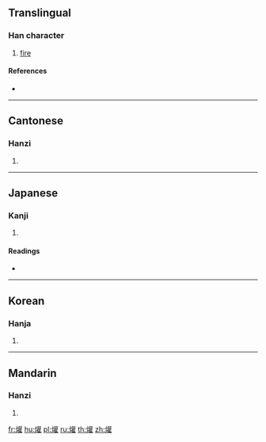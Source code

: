 ==Translingual==

===Han character===
{{Han char|rn=86|rad=火|as=18|sn=22|four=94814|canj=FTRG|ids=⿰火雚}}

# [[fire]]

====References====
* {{Han ref|kx=0687.360|dkj=19617|dj=1099.200|hdz=32248.050|uh=721F|ud=29215|bh=F6ED|bd=63213}}

----

==Cantonese==

===Hanzi===
{{yue-hanzi|jyut=gun3|y=gun3}}

# {{defn|lang=yue|sort=火18}}

----

==Japanese==

===Kanji===
{{ja-kanji|grade=|rs=火18}}

# {{defn|lang=ja|sort=火18}}

====Readings====
* {{ja-readings|on=[[かん]] (kan), [[けん]] (ken), [[げん]] (gen)|kun=[[やく]] (yaku)}}

----

==Korean==

===Hanja===
{{ko-hanja|hangeul=관|eumhun=|rv=gwan|mr=kwan|y=kwan}}

# {{defn|lang=ko|sort=火18}}

----

==Mandarin==

===Hanzi===
{{cmn-hanzi|pin=[[guàn]] ([[guan4]]), [[zhǎo]] ([[zhao3]])|wg=kuan<sup>4</sup>, chao<sup>3</sup>}}

# {{defn|lang=cmn|sort=火18}}

[[fr:爟]]
[[hu:爟]]
[[pl:爟]]
[[ru:爟]]
[[th:爟]]
[[zh:爟]]